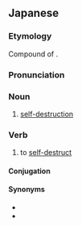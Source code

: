 ==Japanese==
{{ja-kanjitab|じ|こ|は|かい|yomi=on}}

===Etymology===
Compound of {{compound|lang=ja|sort=しこはかい'|自己|tr1=jiko|t1=[[self]]|破壊|tr2=hakai|t2=[[destruction]]}}.

===Pronunciation===
{{ja-pron|yomi=o|じこはかい}}

===Noun===
{{ja-noun|じこはかい}}

# [[self-destruction]]

===Verb===
{{ja-verb-suru|じこはかい}}

# to [[self-destruct]]

====Conjugation====
{{ja-suru|じこはかい}}

====Synonyms====
* {{ja-r|自壊|じかい}}
* {{ja-r|自滅|じめつ}}